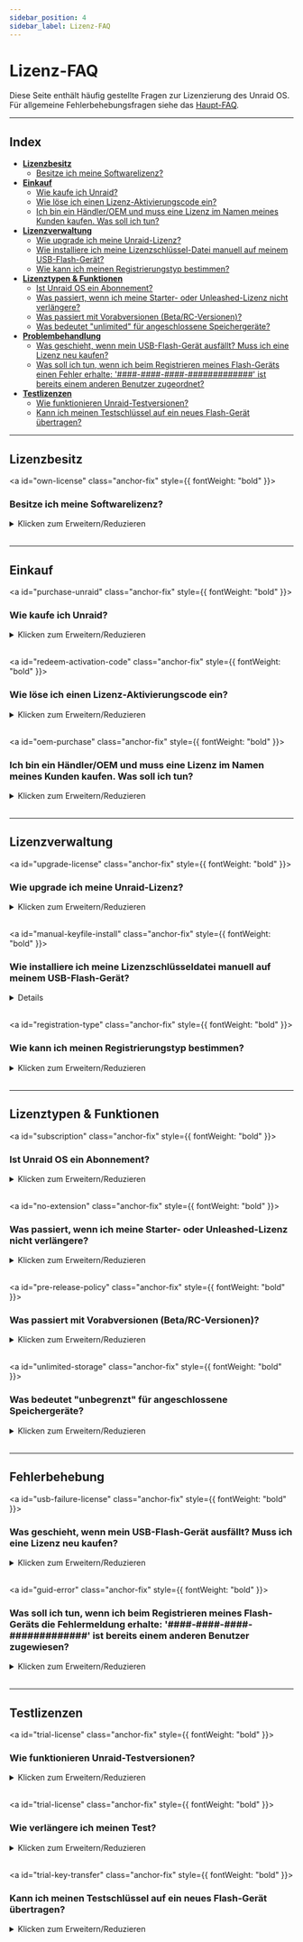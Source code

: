 ```yaml
---
sidebar_position: 4
sidebar_label: Lizenz-FAQ
---
```



# Lizenz-FAQ

Diese Seite enthält häufig gestellte Fragen zur Lizenzierung des Unraid OS. Für allgemeine Fehlerbehebungsfragen siehe das [Haupt-FAQ](faq.mdx).

---

## Index

- [**Lizenzbesitz**](#license-ownership)
  - [Besitze ich meine Softwarelizenz?](#own-license)
- [**Einkauf**](#purchasing)
  - [Wie kaufe ich Unraid?](#purchase-unraid)
  - [Wie löse ich einen Lizenz-Aktivierungscode ein?](#redeem-activation-code)
  - [Ich bin ein Händler/OEM und muss eine Lizenz im Namen meines Kunden kaufen. Was soll ich tun?](#oem-purchase)
- [**Lizenzverwaltung**](#license-management)
  - [Wie upgrade ich meine Unraid-Lizenz?](#upgrade-license)
  - [Wie installiere ich meine Lizenzschlüssel-Datei manuell auf meinem USB-Flash-Gerät?](#manual-keyfile-install)
  - [Wie kann ich meinen Registrierungstyp bestimmen?](#registration-type)
- [**Lizenztypen & Funktionen**](#license-types--features)
  - [Ist Unraid OS ein Abonnement?](#subscription)
  - [Was passiert, wenn ich meine Starter- oder Unleashed-Lizenz nicht verlängere?](#no-extension)
  - [Was passiert mit Vorabversionen (Beta/RC-Versionen)?](#pre-release-policy)
  - [Was bedeutet "unlimited" für angeschlossene Speichergeräte?](#unlimited-storage)
- [**Problembehandlung**](#troubleshooting)
  - [Was geschieht, wenn mein USB-Flash-Gerät ausfällt? Muss ich eine Lizenz neu kaufen?](#usb-failure-license)
  - [Was soll ich tun, wenn ich beim Registrieren meines Flash-Geräts einen Fehler erhalte: '####-####-####-#############' ist bereits einem anderen Benutzer zugeordnet?](#guid-error)
- [**Testlizenzen**](#trial-licenses)
  - [Wie funktionieren Unraid-Testversionen?](#trial-license)
  - [Kann ich meinen Testschlüssel auf ein neues Flash-Gerät übertragen?](#trial-key-transfer)

---

## Lizenzbesitz

<a id="own-license" class="anchor-fix" style={{ fontWeight: "bold" }}><h3>Besitze ich meine Softwarelizenz?</h3></a>

<details>
  <summary>Klicken zum Erweitern/Reduzieren</summary>

  Wenn Sie [eine Unraid OS-Lizenz erwerben](https://unraid.net/pricing), besitzen Sie eine zeitlich unbegrenzte Kopie der Software. Ihre Lizenz ist unbegrenzt gültig und läuft nicht ab, selbst wenn Sie nicht für zukünftige Updates zahlen.
</details>

<br />

---

## Einkauf

<a id="purchase-unraid" class="anchor-fix" style={{ fontWeight: "bold" }}><h3>Wie kaufe ich Unraid?</h3></a>

<details>
  <summary>Klicken zum Erweitern/Reduzieren</summary>

  Es gibt zwei Möglichkeiten, Unraid zu kaufen:

  1. **Über die %%WebGUI|web-gui%%:** Wenn Sie eine Testversion gestartet haben, können Sie eine Lizenz oder ein Upgrade direkt über das Menü oben rechts in der %%WebGUI|web-gui%% erwerben.
  2. **Mit einem Aktivierungscode:** Kaufen Sie einen Unraid Lizenz-Aktivierungscode von der [Unraid Website](https://unraid.net/pricing). Aktivierungscodes verfallen nicht und können jederzeit eingelöst werden.

  Alle Lizenzen gelten pro Server. Nutzen Sie die kostenlose 30-tägige Testversion, um sicherzustellen, dass Unraid Ihren Anforderungen entspricht, da alle Verkäufe endgültig sind.
</details>

<br />

<a id="redeem-activation-code" class="anchor-fix" style={{ fontWeight: "bold" }}><h3>Wie löse ich einen Lizenz-Aktivierungscode ein?</h3></a>

<details>
  <summary>Klicken zum Erweitern/Reduzieren</summary>

  1. Kaufen Sie einen Aktivierungscode von der [Unraid Website](https://unraid.net/pricing). Ihr Code wird auf Ihrer Kaufquittung angegeben.
  2. Richten Sie Ihren Unraid-Server mit dem [Anwendungsleitfaden](../getting-started/set-up-unraid/create-your-bootable-media.mdx) ein.
  3. Melden Sie sich an der %%WebGUI|web-gui%% (`http://tower` oder `http://tower.local` standardmäßig) Ihres Unraid-Servers an.
  4. Melden Sie sich bei Ihrem Unraid.net-Konto an.
  5. Wählen Sie **Aktivierungscode einlösen** und geben Sie Ihren Code ein.
  6. Ihr Registrierungsschlüssel wird Ihnen zusammen mit Installationsanweisungen per E-Mail zugesandt.

  :::wichtig
  Aktivierungscodes sind einmalig zur Generierung Ihrer Unraid-Lizenzdatei nutzbar.
  :::

  :::note[Anleitungsvideo]
  Sehen Sie sich das [Aktivierungscode-Anleitungsvideo](https://www.loom.com/share/3ceb40440240474aaa80a0b7e3e69cb2) für eine schrittweise Anleitung an.
  :::
</details>

<br />

<a id="oem-purchase" class="anchor-fix" style={{ fontWeight: "bold" }}><h3>Ich bin ein Händler/OEM und muss eine Lizenz im Namen meines Kunden kaufen. Was soll ich tun?</h3></a>

<details>
  <summary>Klicken zum Erweitern/Reduzieren</summary>

  Sie können eine Lizenz über die %%WebGUI|web-gui%% oder durch den Erwerb eines Aktivierungscodes auf der [Unraid-Website](https://unraid.net/pricing) erwerben.

  Wählen Sie beim Bezahlen die "OEM"-Option aus und geben Sie Ihre Kaufdaten ein, einschließlich Name und E-Mail-Adresse Ihres Kunden. Der Lizenzschlüssel wird auf den Namen Ihres Kunden ausgestellt und direkt an ihn gesendet. Nach dem Bezahlen finden Sie auch einen Link zum Herunterladen der Rechnung.

  Für OEM-/Wiederverkäuferpreise (10 Lizenzen oder mehr) [kontaktieren Sie Unraid](https://unraid.net/contact) für Sonderpreise.
</details>

<br />

---

## Lizenzverwaltung

<a id="upgrade-license" class="anchor-fix" style={{ fontWeight: "bold" }}><h3>Wie upgrade ich meine Unraid-Lizenz?</h3></a>

<details>
  <summary>Klicken zum Erweitern/Reduzieren</summary>

  Sie können Ihre Lizenz jederzeit in der %%WebGUI|web-gui%% (***Tools → Registration***) oder [über das Kontoportal](https://account.unraid.net/keys) (durch Klicken auf **••• More** und Auswählen von **Upgrade Key**) upgraden.

  | Upgrade-Pfad         | Einmalige Upgrade-Gebühr | Neue Gerätebegrenzung¹ |
  | -------------------- | ------------------------ | ---------------------- |
  | Starter → Unleashed  | 69 $ USD                 | Unbegrenzt²            |
  | Starter → Lifetime   | 209 $ USD                | Unbegrenzt²            |
  | Unleashed → Lifetime | 149 $ USD                | Unbegrenzt²            |
  | Basic → Unleashed    | 49 $ USD                 | Unbegrenzt²            |
  | Plus → Unleashed     | 19 $ USD                 | Unbegrenzt²            |
  | Basic → Plus         | 89 $ USD                 | Bis zu 12 Geräte¹      |
  | Basic → Pro          | 139 $ USD                | Bis zu 30 Geräte¹      |
  | Plus → Pro           | 109 $ USD                | Bis zu 30 Geräte¹      |

  **Jährliche Verlängerungsgebühr** (nur Starter & Unleashed): 36 $ USD

  <sup>1</sup> Angeschlossene Speichermedien bezieht sich auf die Gesamtzahl der Festplatten, die Sie anschließen dürfen, bevor der %%array|array%% gestartet wird (dies schließt das USB-Flash-Startgerät nicht ein).\
  <sup>2</sup> "Unbegrenzt" bedeutet, dass Sie nicht durch die Lizenz, sondern durch Hardware- und Betriebssystemeinschränkungen begrenzt sind. Zusätzliche Speichermedien können für %%VMs|vm%%, nicht zugewiesene Geräte oder andere Unraid-Funktionen verwendet werden.\*
</details>

<br />

<a id="manual-keyfile-install" class="anchor-fix" style={{ fontWeight: "bold" }}><h3>Wie installiere ich meine Lizenzschlüsseldatei manuell auf meinem USB-Flash-Gerät?</h3></a>

<Details summary="Klicken zum Erweitern/Schließen">
  <ManualKeyfileTabs />
</Details>

<br />

<a id="registration-type" class="anchor-fix" style={{ fontWeight: "bold" }}><h3>Wie kann ich meinen Registrierungstyp bestimmen?</h3></a>

<details>
  <summary>Klicken zum Erweitern/Reduzieren</summary>

  Navigieren Sie zu ***Werkzeuge → Registrierung*** im %%WebGUI|web-gui%%. Dort finden Sie Ihren aktuellen Lizenztyp und Registrierungsdetails.
</details>

<br />

---

## Lizenztypen & Funktionen

<a id="subscription" class="anchor-fix" style={{ fontWeight: "bold" }}><h3>Ist Unraid OS ein Abonnement?</h3></a>

<details>
  <summary>Klicken zum Erweitern/Reduzieren</summary>

  Nein. Unraid OS ist eine **zeitlich unbegrenzte Lizenz**:

  - **Starter** und **Unleashed** beinhalten ein Jahr lang Updates, danach können Sie eine jährliche Verlängerungsgebühr von 36 $ USD zahlen (optional).
  - **Lifetime** beinhaltet Updates für die gesamte Produktlebensdauer.
  - Wenn Sie sich entscheiden, die Verlängerungsgebühr nicht zu bezahlen, behalten Sie Ihre bestehende Version auf unbestimmte Zeit; Sie erhalten einfach keine neuen Hauptupdates.

  Sie behalten Ihre Lizenz auch dann, wenn Sie aufhören, für Updates zu zahlen.
</details>

<br />

<a id="no-extension" class="anchor-fix" style={{ fontWeight: "bold" }}><h3>Was passiert, wenn ich meine Starter- oder Unleashed-Lizenz nicht verlängere?</h3></a>

<details>
  <summary>Klicken zum Erweitern/Reduzieren</summary>

  - Sie behalten Ihre Lizenz und können Ihre aktuelle Version des Unraid OS auf unbestimmte Zeit verwenden.
  - Sie erhalten keine neuen Funktionsupdates oder großen Versionsupgrades.
  - Sie bleiben berechtigt, Patch-Releases und Sicherheitsupdates innerhalb derselben Minor-Version zu erhalten (z.B. 7.1.x, wenn Ihre Lizenz bei 7.1.0 abgelaufen ist).
  - Sobald eine neue Minor-Version veröffentlicht wird (z.B. 7.2.0), werden nur Sicherheitsupdates für die vorherige Minor-Version bereitgestellt.
  - Wenn eine Version das Ende ihres Lebenszyklus (EOL) erreicht, werden keine weiteren Updates bereitgestellt.
  - Sie können die Verlängerungsgebühr jederzeit zahlen, um wieder Zugriff auf die neuesten Updates zu erhalten.
</details>

<br />

<a id="pre-release-policy" class="anchor-fix" style={{ fontWeight: "bold" }}><h3>Was passiert mit Vorabversionen (Beta/RC-Versionen)?</h3></a>

<details>
  <summary>Klicken zum Erweitern/Reduzieren</summary>

  - Vorabversionen (Beta- und Release Candidate) sind für Testzwecke gedacht und können Fehler enthalten.
  - Installieren Sie Vorabversionen nur auf Nicht-Produktionssystemen.
  - Die Unterstützung für Vorabversionen endet, wenn die stabile Version veröffentlicht wird.
  - Ihre Lizenz muss am Tag der stabilen Veröffentlichung für OS-Updates berechtigt sein, um die stabile Version zu empfangen.
  - Wenn Ihre Lizenz vor der stabilen Veröffentlichung abläuft, müssen Sie Ihre Lizenz verlängern, um ein Update durchzuführen oder zu einer unterstützten stabilen Version zurückzukehren.
  - Ihre Lizenz bleibt auch nach Ablauf gültig; Sie benötigen nur eine aktive Lizenz für neue Updates.
</details>

<br />

<a id="unlimited-storage" class="anchor-fix" style={{ fontWeight: "bold" }}><h3>Was bedeutet "unbegrenzt" für angeschlossene Speichergeräte?</h3></a>

<details>
  <summary>Klicken zum Erweitern/Reduzieren</summary>

  "Unbegrenzt" bezieht sich auf die maximale Anzahl von Speichergeräten, die Sie basierend auf Ihrer Lizenzstufe an Ihren Unraid-Server anschließen können.

  Hier sind die aktuellen Grenzen:

  | Lizenzstufe  | %%Parity\|parity%%-Protected %%Array\|array%% | Benannte Pools | Geräte pro Pool | Gesamte Speichergeräte |
  | ------------ | --------------------------------------------- | -------------- | --------------- | ---------------------- |
  | Starter      | Bis zu 6                                      | 1              | Bis zu 6        | 6                      |
  | Unbeschränkt | Up to 30 (28 data + 2 %%parity\|parity%%)     | Bis zu 35      | Bis zu 60       | Unbegrenzt\*           |
  | Lebenslang   | Up to 30 (28 data + 2 %%parity\|parity%%)     | Bis zu 35      | Bis zu 60       | Unbegrenzt\*           |

  \* *"Unbegrenzt" bedeutet, dass Sie nicht durch die Lizenz, sondern durch Hardware- und Betriebssystemeinschränkungen begrenzt sind. Zusätzliche Speichermedien können für virtuelle Maschinen, nicht zugewiesene Geräte oder andere Unraid-Funktionen verwendet werden.*
</details>

<br />

---

## Fehlerbehebung

<a id="usb-failure-license" class="anchor-fix" style={{ fontWeight: "bold" }}><h3>Was geschieht, wenn mein USB-Flash-Gerät ausfällt? Muss ich eine Lizenz neu kaufen?</h3></a>

<details>
  <summary>Klicken zum Erweitern/Reduzieren</summary>

  Nein, Sie müssen Ihre Lizenz nicht neu kaufen, wenn Ihr USB-Flash-Gerät ausfällt.

  So übertragen Sie Ihre Lizenz:

  1. Bereiten Sie ein neues, hochqualitatives [USB-Flash-Gerät](../getting-started/set-up-unraid/create-your-bootable-media.mdx) vor.
  2. Installieren Sie das Unraid-Betriebssystem auf dem neuen Gerät mittels USB-Flash-Creator oder einer manuellen Methode.
  3. Starten Sie Ihren Server mit dem neuen Flash-Gerät.
  4. Gehen Sie zu ***Werkzeuge → Registrierung*** im %%WebGUI|web-gui%%.
  5. Klicken Sie auf **Schlüssel Ersetzen** und folgen Sie den Anweisungen, um Ihre Lizenz auf das neue Gerät zu übertragen.

  Die erste Übertragung kann jederzeit erfolgen, während nachfolgende Übertragungen einmal alle 12 Monate über das automatische System erlaubt sind. Wenn Sie Ihre Lizenz vor Ablauf der 12 Monate erneut übertragen müssen, wenden Sie sich an den Unraid-Support mit den alten und neuen USB-%%GUID|guid%%s für manuelle Unterstützung.

  :::Tipp
  Sichern Sie routinemäßig Ihr USB-Gerät mit [Unraid Connect](../../unraid-connect/overview-and-setup.mdx), um Wiederherstellung zu erleichtern und Datenverlust zu vermeiden.
  :::
</details>

<br />

<a id="guid-error" class="anchor-fix" style={{ fontWeight: "bold" }}><h3>Was soll ich tun, wenn ich beim Registrieren meines Flash-Geräts die Fehlermeldung erhalte: '####-####-####-#############' ist bereits einem anderen Benutzer zugewiesen?</h3></a>

<details>
  <summary>Klicken zum Erweitern/Reduzieren</summary>

  Dieser Fehler zeigt an, dass Ihr USB-Flashgerät keine eindeutige Hardware-ID (%%GUID|guid%%) besitzt, wodurch es nicht mit dem Unraid OS registriert werden kann. Um dieses Problem zu lösen, verwenden Sie ein anderes USB-Flash-Laufwerk. Marken, die für eindeutige %%GUID|guid%%s bekannt sind, schließen Lexar, Samsung, Kingston und PNY ein.
</details>

<br />

---

## Testlizenzen

<a id="trial-license" class="anchor-fix" style={{ fontWeight: "bold" }}><h3>Wie funktionieren Unraid-Testversionen?</h3></a>

<details>
  <summary>Klicken zum Erweitern/Reduzieren</summary>

  - Testlizenzen dauern 30 Tage und bieten die volle Unraid-Funktionalität ohne Speichergerätelimit.
  - Sie benötigen ein qualitativ hochwertiges USB-Flash-Laufwerk und das Unraid-USB-Creator-Tool.
  - Konsultieren Sie den [Leitfaden „Erste Schritte“](../getting-started/set-up-unraid/create-your-bootable-media.mdx) für Servereinstellungen.
  - Testlizenzen erfordern beim Start eine Internetverbindung zur anfänglichen Validierung.
  - Sie können Ihren Test um 15 Tage verlängern, wenn Sie mehr Zeit für die Bewertung von Unraid benötigen. Sie können dies zweimal tun, insgesamt 60 Tage (Details unten).
</details>

<br />

<a id="trial-license" class="anchor-fix" style={{ fontWeight: "bold" }}><h3>Wie verlängere ich meinen Test?</h3></a>

<details>
  <summary>Klicken zum Erweitern/Reduzieren</summary>

  \-Unraid Testschlüssel sind 30 Tage lang gültig und können zweimal um jeweils 14 zusätzliche Tage verlängert werden. Nach zwei Testverlängerungen sind keine weiteren Verlängerungen möglich. Um eine Verlängerung zu beantragen, müssen Sie den Array stoppen, zur Seite Werkzeuge > Registrierung navigieren und "Verlängerung anfordern" klicken.

  \-Falls die beiden zusätzlichen Verlängerungen nicht genutzt wurden und diese Option für Sie nicht erscheint oder aus irgendeinem Grund nicht funktioniert, senden Sie uns bitte die Flash-Laufwerks-GUID von Werkzeuge - Registrierung an [contact@unraid.net](mailto:contact@unraid.net) oder über unser Support-Portal unter support.unraid.net und wir helfen Ihnen gerne.
</details>

<br />

<a id="trial-key-transfer" class="anchor-fix" style={{ fontWeight: "bold" }}><h3>Kann ich meinen Testschlüssel auf ein neues Flash-Gerät übertragen?</h3></a>

<details>
  <summary>Klicken zum Erweitern/Reduzieren</summary>

  Nein, Testanmeldungen sind nur auf dem ursprünglichen USB-Flash-Gerät gültig. Wenn Sie eine Lizenz erwerben möchten, können Sie Ihre Konfiguration auf ein neues Flash-Gerät übertragen und dann einen Registrierungsschlüssel kaufen; jedoch kann der Test auf einem neuen Gerät nicht fortgesetzt werden.
</details>

<br />
